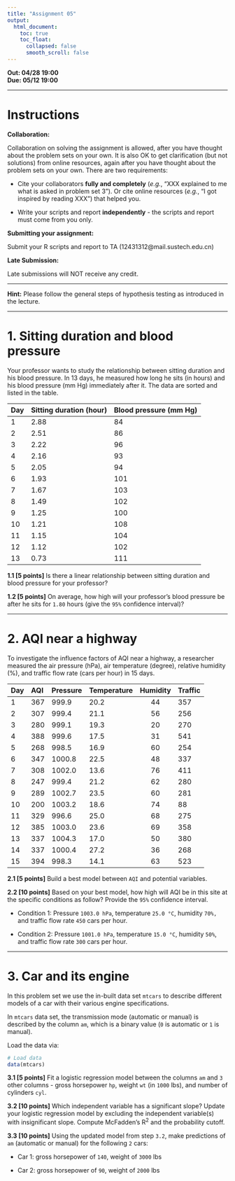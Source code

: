 ```yaml
---
title: "Assignment 05"
output:
  html_document:
    toc: true
    toc_float:
      collapsed: false
      smooth_scroll: false
---
```


**Out: 04/28 19:00 **  
**Due: 05/12 19:00 **  

***

# Instructions  

**Collaboration:**  

Collaboration on solving the assignment is allowed, after you have thought about the problem sets on your own. It is also OK to get clarification (but not solutions) from online resources, again after you have thought about the problem sets on your own. There are two requirements: 

* Cite your collaborators **fully and completely** (*e.g.*, "XXX explained to me what is asked in problem set 3"). Or cite online resources (*e.g.*, "I got inspired by reading XXX") that helped you.

* Write your scripts and report **independently** - the scripts and report must come from you only.

**Submitting your assignment:**  

Submit your R scripts and report to TA (12431312@mail.sustech.edu.cn)

**Late Submission:**   

Late submissions will NOT receive any credit. 

***

**Hint:** Please follow the general steps of hypothesis testing as introduced in the lecture.

***

# 1. Sitting duration and blood pressure

Your professor wants to study the relationship between sitting duration and his blood pressure. In 13 days, he measured how long he sits (in hours) and his blood pressure (mm Hg) immediately after it. The data are sorted and listed in the table.

|Day|Sitting duration (hour)|Blood pressure (mm Hg)|
|:--|:----------------------|:---------------------|
|1	|2.88	                  |84                    |
|2	|2.51	                  |86                    |
|3	|2.22	                  |96                    |
|4	|2.16	                  |93                    |
|5	|2.05	                  |94                    |
|6	|1.93	                  |101                   |
|7	|1.67	                  |103                   |
|8	|1.49	                  |102                   |
|9	|1.25	                  |100                   |
|10	|1.21	                  |108                   |
|11	|1.15	                  |104                   |
|12	|1.12	                  |102                   |
|13	|0.73	                  |111                   |

**1.1 [5 points]** Is there a linear relationship between sitting duration and blood pressure for your professor? 

**1.2 [5 points]** On average, how high will your professor's blood pressure be after he sits for `1.80` hours (give the `95%` confidence interval)?

***

# 2. AQI near a highway

To investigate the influence factors of AQI near a highway, a researcher measured the air pressure (hPa), air temperature (degree), relative humidity (%), and traffic flow rate (cars per hour) in 15 days.

|Day|	AQI |	Pressure|	Temperature |	Humidity | Traffic |
|:--|:----|:--------|:------------|:--------:|---------|
|1	|367	|999.9	  |20.2	        |44	       |357      |
|2	|307	|999.4	  |21.1	        |56	       |256      |
|3	|280	|999.1	  |19.3	        |20	       |270      |
|4	|388	|999.6	  |17.5	        |31	       |541      |
|5	|268	|998.5	  |16.9	        |60	       |254      |
|6	|347	|1000.8	  |22.5	        |48	       |337      |
|7	|308	|1002.0	  |13.6	        |76	       |411      |
|8	|247	|999.4	  |21.2	        |62	       |280      |
|9	|289	|1002.7	  |23.5	        |60	       |281      |
|10	|200	|1003.2	  |18.6	        |74	       |88       |
|11	|329	|996.6	  |25.0	        |68	       |275      |
|12	|385	|1003.0	  |23.6	        |69	       |358      |
|13	|337	|1004.3	  |17.0	        |50	       |380      |
|14	|337	|1000.4	  |27.2	        |36	       |268      |
|15	|394	|998.3	  |14.1	        |63	       |523      |


**2.1 [5 points]** Build a best model between `AQI` and potential variables. 

**2.2 [10 points]** Based on your best model, how high will AQI be in this site at the specific conditions as follow? Provide the `95%` confidence interval.  

*	Condition 1: Pressure `1003.0 hPa`, temperature `25.0 °C`, humidity `70%,` and traffic flow rate `450` cars per hour.  

*	Condition 2: Pressure `1001.0 hPa`, temperature `15.0 °C`, humidity `50%`, and traffic flow rate `300` cars per hour.


***

# 3. Car and its engine 

In this problem set we use the in-built data set `mtcars` to describe different models of a car with their various engine specifications. 

In `mtcars` data set, the transmission mode (automatic or manual) is described by the column `am`, which is a binary value (`0` is automatic or `1` is manual). 

Load the data via:
```r
# Load data
data(mtcars)
```

**3.1 [5 points]** Fit a logistic regression model between the columns `am` and `3` other columns - gross horsepower `hp`, weight `wt` (in `1000` lbs), and number of cylinders `cyl`.

**3.2 [10 points]**  Which independent variable has a significant slope? Update your logistic regression model by excluding the independent variable(s) with insignificant slope. Compute McFadden’s R^2^ and  the probability cutoff.

**3.3 [10 points]** Using the updated model from step `3.2`, make predictions of `am` (automatic or manual) for the following `2` cars:

+ Car 1: gross horsepower of `140`, weight of `3000` lbs

+ Car 2: gross horsepower of `90`, weight of `2000` lbs

